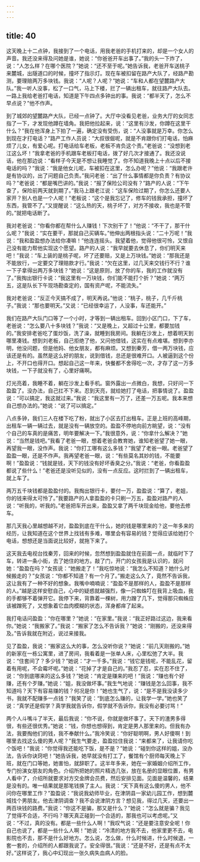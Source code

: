```yaml
---
---
---
```

title: 40
---




这天晚上十二点钟，我接到了一个电话，用我老爸的手机打来的，却是一个女人的声音。我还没来得及问她是谁，她说：“你爸爸开车出事了。”我的头一下炸了，说：“人怎么样？在哪个医院？”她说：“还不至于呢。”她告诉我，老爸开车送桃子来麓城，出隧道口的时候，撞坏了指示灯。现在车被扣留在路产大队了，经路产勘测，要理赔两万多块钱。我说：“人呢？人呢？”她说：“车和人都在望麓路产大队。”我一听人没事，松了一口气，马上下楼，拦了一辆出租车，就往路产大队去。一路上我给老爸打电话，知道是下午四点多钟出的事。我说：“都半天了，怎么不早点说？”他不作声。

到了城郊的望麓路产大队，已经一点钟了。大厅中没看见老爸，业务大厅的女同志指了一下，才发现他蹲在墙角。我把他拉起来，说：“这里有沙发，你蹲在这里干什么？”我在他浑身上下拍了一遍，确定没有受伤，说：“人没事就是万幸。你怎么到现在才打电话？”路产工作人员说：“大叔很倔呢，就是不肯跟你们打电话，怕麻烦了儿女，有爱心呢。打电话给车老板，老板不肯负这个责。”老爸说：“没想到老江这么坏！”我拿老爸的手机跟车老板打电话，拨了好几次才接通了。我还没说话，他在那边说：“看样子今天是不想让我睡觉了。你不知道我晚上十点以后不接电话的吗？”我说：“我是他女儿呢，车被扣在这里，怎么办呢？”他说：“我跟老许是有协议的，出了问题自己负责。”我问老爸：“出了什么事情都是你负责？有协议吗？”老爸说：“都是嘴巴讲的。”我说：“报了保险公司没有？”路产的人说：“下午查了，保险前两天就到期了。”我马上跟老江说：“这车保险过期了，你怎么还要人家开？别人也是一个人呢！”老板说：“这个是我忘记了，修车的钱我承担，撞坏了东西，我管不了。”又提醒说：“这么热的天，桃子坏了，对方不接收，我也是不管的。”就把电话断了。

我对老爸说：“你看你都在帮什么人赚钱！下次别干了！”他说：“不干了，那干什么呢？”我说：“实在要干，那就自己买辆车。”他伸出两根指头说：“二十万呢！”我说：“我和盈盈想办法给你凑嘛！”他连连摇头。我望着他，觉得他很可怜，又恨自己没有能力帮他实现这个愿望。路产的人说：“我早就要去休息了，你们明天来吧！”我说：“车上装的是桃子呢，坏了还要赔，又是上万块钱。”她说：“那我还是不能放行，一定要交了理赔款才行。”我说：“欠在这里，过几天来交钱行不行？谁一下子拿得出两万多块钱？”她说：“这是原则，放了你的车，我的工作就没有了。”我掏出银行卡说：“我这里有一万块钱，你们能不能打个折？”她说：“两万五，这是队长下午现场勘查定的，国有资产呢，不能流失。”

我对老爸说：“反正今天搞不成了，明天再说。”他说：“桃子，桃子，几千斤桃子。”我说：“那也要明天。”又说：“已经很幸运了，人没事，车还能开。”

我们在路产大队门口等了一个小时，才等到一辆出租车。回到小区门口，下了车，老爸说：“怎么要八十多块钱？”我说：“又是晚上，又超过十公里，都要加钱的。”我安排老爸吃了蛋炒饭，洗了澡，就睡到我房间。我躺在沙发上，想着明天到哪里凑钱。想到刘老板，自己拒绝了他，又问他借钱，这实在有点难堪。想到李亦明，他没问题，但是他妈、他女朋友，都有麻烦。又想到秦芳，借一两万块钱，应该还是有的。虽然是这么好的朋友，说到借钱，总还是很难开口。人被逼到这个份上，不开口也得开口。想起自己这一年来，快餐都不舍得吃一次，才存了这一万多块钱，一下子就没有了，心里好痛啊。

灯光亮着，我睡不着，躺在沙发上看手机。窗外露出一点微白，我想，只好问一下盈盈了。没办法，自己扛不下来。忍到天亮，就给她打了电话，把事情说了。盈盈说：“可以搞定，我这就过来。”我说：“我这里有一万了，还差一万五呢。我本来想自己想办法的。”她说：“说了可以搞定。”

八点多钟，我们三人在楼下吃了粉，就出了小区去打出租车。正是上班的高峰期，出租车一辆一辆过去，就是没有一辆放空的。盈盈不停地向前方眺望，说：“没有个自己的车真的是痛苦，明年要解决一下。”我很意外，说：“你拿什么解决？”她说：“当然是钱吧。”我看了老爸一眼，想着老爸会教育她，谁知老爸望了她一眼，再望我一眼，没作声。我说：“你打工哪有这么多钱？”我望了老爸一眼。老爸望了盈盈一眼，还是不作声。我再望老爸一眼，说：“有些莫名其妙的钱，不能要啊！”盈盈说：“钱就是钱，天下的钱没有好坏香臭之分。”我说：“老爸，你看盈盈都说了些什么！”老爸还是没听见似的，没有一点反应。这时拦到了一辆出租车，就上车了。

两万五千块钱都是盈盈付的。我掏出银行卡，要付一万，盈盈说：“算了，老姐，你的钱来得太可怜了。”我要路产的人拿盈盈的卡只刷一万五，盈盈对路产的人说：“听我的，听我的。”老爸把车开出来，盈盈又拿了两千块现金给他，要他去修车。

那几天我心里越想越不对，盈盈到底在干什么，她的钱是哪里来的？这一年多来的经历，让我知道在这个世界上找钱有多难，哪里会有容易的钱？觉得应该给她打个电话，想想还是当面说比较好，就拖下来了。

这天我去电视台找秦芳，回来的时候，忽然想到盈盈就住在前面一点，就临时下了车，转进一条小街，去了她住的地方。敲了门，开门的女孩我是认识的，就问她：“盈盈在吗？”女孩说：“她搬走了！”我吃惊地说：“我怎么不知道？她什么时候搬走的？”女孩说：“你都不知道？有一个月了。”搬走这么久了，竟然不告诉我，这让我有了一种不好的想象。我嘴中喃喃说：“盈盈不是那样的人，盈盈不是那样的人。”越是这样安慰自己，心中的疑惑就越强烈，像一只蜘蛛叮在我背上吸血，我的手都够不着弹开它。我停下来，背靠着一棵树，用力蹭了几下，觉得那只蜘蛛应该被蹭死了，又想象着它血肉模糊的状态，浑身都痒了起来。

我打电话问盈盈：“你在哪里？”她说：“在家里。”我说：“我正好路过这边，我来看你。”她说：“我搬家了。”我说：“搬家了怎么不告诉我？”她说：“刚搬的，还没来得及。”告诉我就在附近，说过来接我。

见了盈盈，我说：“搬家这么大的事，怎么没听你说？”她说：“前几天刚搬的。”她的新家在一栋公寓里，进了房间，我看着是一张单人床，心里松弛了大半。我说：“住套间了？多少钱？”她说：“才一千多。”我说：“钱它是钱呢，不能乱花，留着有用呢，不会霉坏呢。”她说：“花掉了才是自己的。”我忍了忍，实在忍不住了，说：“你到底哪来的这么多钱？”她说：“肯定是赚来的吧！”我说：“赚也有个好赚，还有个歹赚。”她说：“姐，我没做坏事。”我生气地说：“赚钱是怎么回事，我不知道吗？天下有容易赚的钱？何况是你！”她也生气了，说：“是不是我没读多少书，我就不配赚多一点钱？”我笑了说：“到底怎么赚的，让我学一学。”她也笑了说：“真学还是假学？真学我就告诉你，假学就不告诉你，我没有必要讨骂！”

两个人斗嘴斗了半天，最后我说：“你不说，你就是做坏事了。天下的渣男多得很，有些还很优秀。”她说：“钱，你想也想得到，肯定是男人那里来的。但我有办法，我要掏他们的钱，我不奉献什么。”我冷笑说：“你好聪明啊，男人好傻啊！到哪里去找这么傻的男人呢？”我生气要走，盈盈拉住我说：“来都来了，让我请你吃个饭吧！”我说：“你觉得我还能吃下饭，是不是？”她说：“碰到你这样的姐，没办法，告诉你诀窍吧！”她告诉我，她早就没有打工了，餐馆有个厨师每天晚上下班，就在门口等她，她害怕，就辞职了。这半年多来，她在一家婚姻介绍所工作，专门扮演女朋友的角色。介绍所把她的照片精选几张，放在名册的显眼位置，有男人看中了，介绍所就要求对方交金牌会员费，然后安排见面。见面是温馨的，结果是没有的。唯一结果就是那笔钱换了主人。我说：“天下真有这么傻的男人，他不问你在哪里工作？”盈盈说：“我说我幼师毕业，在津阴县一家幼儿园工作，想到麓城找个男朋友。他去津阴调查？我不会说津阴方言？想见我，得过几天，还要出一两百块钱的路费。”我说：“你这不是骗，那又是什么？”她说：“怎么就是骗？我见了觉得不合适，不行吗？哪天真正碰到一个合适的，那我也可以考虑呢。”又说：“不过，真的没有。都是一些什么人啊！”我叹气说：“还是要注意安全呢！你自己也说了，都是一些什么人啊！”她说：“冷清的地方我不去，他家里更不去，电影院也不去，那不是什么好地方。怎么说，怎么做，什么时候进，什么时候退，一套一套的，介绍所的人都跟我说了。安全得很。”我说：“还是不好，还是有点不太好。”这样说了，我心中幻现出一张久病失血病人的脸。